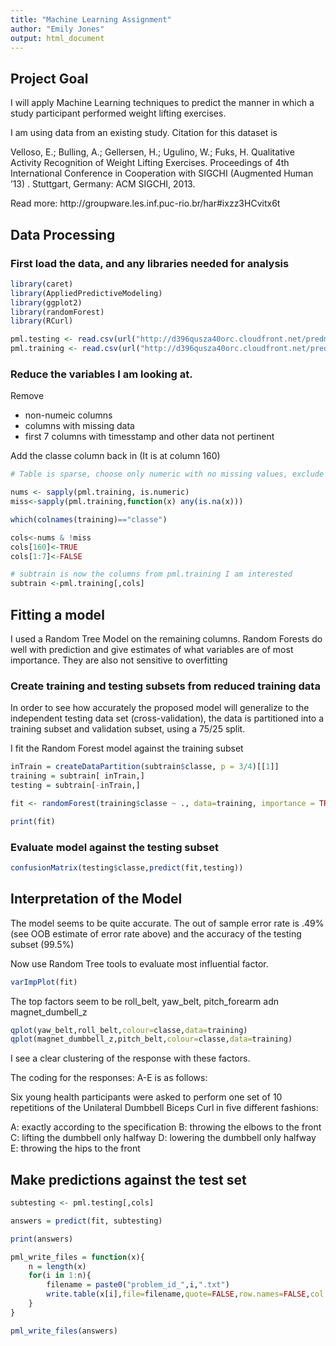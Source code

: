 ```yaml
---
title: "Machine Learning Assignment"
author: "Emily Jones"
output: html_document
---
```


## Project Goal

I will apply Machine Learning techniques to predict the manner in which a study participant performed weight lifting exercises.

I am using data from an existing study. Citation for this dataset is

Velloso, E.; Bulling, A.; Gellersen, H.; Ugulino, W.; Fuks, H. Qualitative Activity Recognition of Weight Lifting Exercises. Proceedings of 4th International Conference in Cooperation with SIGCHI (Augmented Human '13) . Stuttgart, Germany: ACM SIGCHI, 2013.

Read more: http://groupware.les.inf.puc-rio.br/har#ixzz3HCvitx6t


## Data Processing

### First load the data, and any libraries needed for analysis

```r
library(caret)
library(AppliedPredictiveModeling)
library(ggplot2)
library(randomForest)
library(RCurl)

pml.testing <- read.csv(url("http://d396qusza40orc.cloudfront.net/predmachlearn/pml-testing.csv"))
pml.training <- read.csv(url("http://d396qusza40orc.cloudfront.net/predmachlearn/pml-training.csv"))

```

### Reduce the variables I am looking at.
Remove

* non-numeic columns
* columns with missing data
* first 7 columns with timesstamp and other data not pertinent

Add the classe column back in (It is at column 160)

```r
# Table is sparse, choose only numeric with no missing values, exclude for 7 columns with datestamps and # windows. They will not affect the result

nums <- sapply(pml.training, is.numeric)
miss<-sapply(pml.training,function(x) any(is.na(x)))

which(colnames(training)=="classe")

cols<-nums & !miss
cols[160]<-TRUE
cols[1:7]<-FALSE

# subtrain is now the columns from pml.training I am interested
subtrain <-pml.training[,cols]

```
## Fitting a model
I  used a Random Tree Model on the remaining columns. Random Forests do well with prediction and give
estimates of what variables are of most importance. They are also not sensitive to overfitting

### Create training and testing subsets from reduced training data

In order to see how accurately the  proposed model will generalize to the independent testing data set (cross-validation), the data is partitioned into a training subset and validation subset, using a 75/25 split.

I fit the Random Forest model against the training subset

```r
inTrain = createDataPartition(subtrain$classe, p = 3/4)[[1]]
training = subtrain[ inTrain,]
testing = subtrain[-inTrain,]

fit <- randomForest(training$classe ~ ., data=training, importance = TRUE)

print(fit)

```

### Evaluate model against the testing subset

```r
confusionMatrix(testing$classe,predict(fit,testing))

```

## Interpretation of the Model

The model seems to be quite accurate. The out of sample error rate is .49% 
(see OOB estimate of error rate above) and the accuracy of the testing subset (99.5%)

Now use Random Tree tools to evaluate most influential factor. 

```r
varImpPlot(fit)
```

The top factors seem to be
roll_belt, yaw_belt, pitch_forearm adn magnet_dumbell_z

```r
qplot(yaw_belt,roll_belt,colour=classe,data=training)
qplot(magnet_dumbbell_z,pitch_belt,colour=classe,data=training)

```

I see a clear clustering of the response with these factors.

 The coding for the responses: A-E is as follows:

Six young health participants were asked to perform one set of 10 repetitions of the Unilateral Dumbbell Biceps Curl in five different fashions:

A: exactly according to the specification
B: throwing the elbows to the front
C: lifting the dumbbell only halfway
D: lowering the dumbbell only halfway
E: throwing the hips to the front

## Make predictions against the test set

```r
subtesting <- pml.testing[,cols]

answers = predict(fit, subtesting)

print(answers)

pml_write_files = function(x){
    n = length(x)
    for(i in 1:n){
        filename = paste0("problem_id_",i,".txt")
        write.table(x[i],file=filename,quote=FALSE,row.names=FALSE,col.names=FALSE)
    }
}

pml_write_files(answers)
```